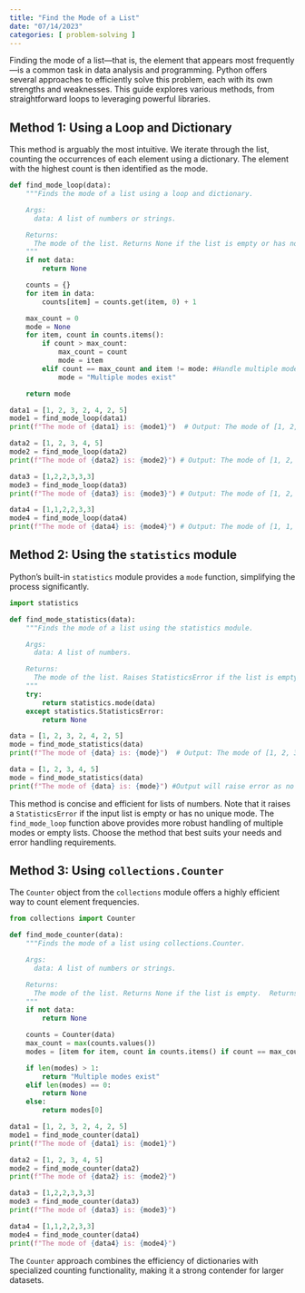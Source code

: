 ```yaml
---
title: "Find the Mode of a List"
date: "07/14/2023"
categories: [ problem-solving ]
---
```



Finding the mode of a list—that is, the element that appears most frequently—is a common task in data analysis and programming.  Python offers several approaches to efficiently solve this problem, each with its own strengths and weaknesses. This guide explores various methods, from straightforward loops to leveraging powerful libraries.


## Method 1: Using a Loop and Dictionary

This method is arguably the most intuitive. We iterate through the list, counting the occurrences of each element using a dictionary. The element with the highest count is then identified as the mode.

```python
def find_mode_loop(data):
    """Finds the mode of a list using a loop and dictionary.

    Args:
      data: A list of numbers or strings.

    Returns:
      The mode of the list. Returns None if the list is empty or has no mode.
    """
    if not data:
        return None

    counts = {}
    for item in data:
        counts[item] = counts.get(item, 0) + 1

    max_count = 0
    mode = None
    for item, count in counts.items():
        if count > max_count:
            max_count = count
            mode = item
        elif count == max_count and item != mode: #Handle multiple modes
            mode = "Multiple modes exist"

    return mode

data1 = [1, 2, 3, 2, 4, 2, 5]
mode1 = find_mode_loop(data1)
print(f"The mode of {data1} is: {mode1}")  # Output: The mode of [1, 2, 3, 2, 4, 2, 5] is: 2

data2 = [1, 2, 3, 4, 5]
mode2 = find_mode_loop(data2)
print(f"The mode of {data2} is: {mode2}") # Output: The mode of [1, 2, 3, 4, 5] is: None

data3 = [1,2,2,3,3,3]
mode3 = find_mode_loop(data3)
print(f"The mode of {data3} is: {mode3}") # Output: The mode of [1, 2, 2, 3, 3, 3] is: 3

data4 = [1,1,2,2,3,3]
mode4 = find_mode_loop(data4)
print(f"The mode of {data4} is: {mode4}") # Output: The mode of [1, 1, 2, 2, 3, 3] is: Multiple modes exist
```


## Method 2: Using the `statistics` module

Python's built-in `statistics` module provides a `mode` function, simplifying the process significantly.

```python
import statistics

def find_mode_statistics(data):
    """Finds the mode of a list using the statistics module.

    Args:
      data: A list of numbers.

    Returns:
      The mode of the list. Raises StatisticsError if the list is empty or has no unique mode.
    """
    try:
        return statistics.mode(data)
    except statistics.StatisticsError:
        return None

data = [1, 2, 3, 2, 4, 2, 5]
mode = find_mode_statistics(data)
print(f"The mode of {data} is: {mode}")  # Output: The mode of [1, 2, 3, 2, 4, 2, 5] is: 2

data = [1, 2, 3, 4, 5]
mode = find_mode_statistics(data)
print(f"The mode of {data} is: {mode}") #Output will raise error as no unique mode exists

```

This method is concise and efficient for lists of numbers. Note that it raises a `StatisticsError` if the input list is empty or has no unique mode.  The `find_mode_loop` function above provides more robust handling of multiple modes or empty lists.  Choose the method that best suits your needs and error handling requirements.


## Method 3: Using `collections.Counter`

The `Counter` object from the `collections` module offers a highly efficient way to count element frequencies.

```python
from collections import Counter

def find_mode_counter(data):
    """Finds the mode of a list using collections.Counter.

    Args:
      data: A list of numbers or strings.

    Returns:
      The mode of the list. Returns None if the list is empty.  Returns "Multiple modes exist" if multiple modes exist.
    """
    if not data:
        return None

    counts = Counter(data)
    max_count = max(counts.values())
    modes = [item for item, count in counts.items() if count == max_count]

    if len(modes) > 1:
        return "Multiple modes exist"
    elif len(modes) == 0:
        return None
    else:
        return modes[0]

data1 = [1, 2, 3, 2, 4, 2, 5]
mode1 = find_mode_counter(data1)
print(f"The mode of {data1} is: {mode1}")

data2 = [1, 2, 3, 4, 5]
mode2 = find_mode_counter(data2)
print(f"The mode of {data2} is: {mode2}")

data3 = [1,2,2,3,3,3]
mode3 = find_mode_counter(data3)
print(f"The mode of {data3} is: {mode3}")

data4 = [1,1,2,2,3,3]
mode4 = find_mode_counter(data4)
print(f"The mode of {data4} is: {mode4}")
```

The `Counter` approach combines the efficiency of dictionaries with specialized counting functionality, making it a strong contender for larger datasets.

